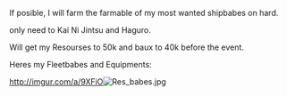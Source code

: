 If posible, I will farm the farmable of my most wanted shipbabes on hard.

only need to Kai Ni Jintsu and Haguro.

Will get my Resourses to 50k and baux to 40k before the event.

Heres my Fleetbabes and Equipments:

http://imgur.com/a/9XFiO[[File:Res_babes.jpg|thumb]]<ac_metadata title="Waifu squad for medium? Can I make it?"> </ac_metadata>